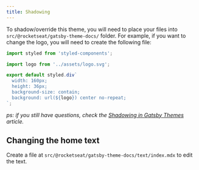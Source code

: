 ```yaml
---
title: Shadowing
---
```


To shadow/override this theme, you will need to place your files into `src/@rocketseat/gatsby-theme-docs/` folder.
For example, if you want to change the logo, you will need to create the following file:

```js title=src/@rocketseat/gatsby-theme-docs/components/Logo.js
import styled from 'styled-components';

import logo from '../assets/logo.svg';

export default styled.div`
  width: 160px;
  height: 36px;
  background-size: contain;
  background: url(${logo}) center no-repeat;
`;
```

_ps: if you still have questions, check the [Shadowing in Gatsby Themes](https://www.gatsbyjs.org/docs/themes/shadowing/) article._

## Changing the home text

Create a file at `src/@rocketseat/gatsby-theme-docs/text/index.mdx` to edit the text.
